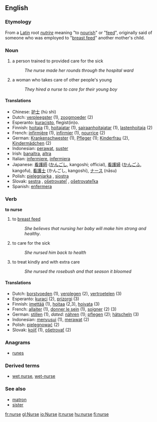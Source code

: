 ==English==
{{Wikipedia}}
=== Etymology ===
From a [[Latin]] root ''[[nutrire]]'' meaning "to [[nourish]]" or "[[feed]]", originally said of someone who was employed to "[[breast feed]]" another mother's child.

=== Noun ===
{{en-noun-reg}}

# a person trained to provided care for the sick
#:''The nurse made her rounds through the hospital ward''
# a woman who takes care of other people's young
#:''They hired a nurse to care for their young boy''

==== Translations ====
*Chinese: [[护士]] (hù shì)
*Dutch: [[verpleegster]] {{f}} (1), [[zoogmoeder]] {{f}} (2)
*Esperanto: [[kuracisto]], flegist(in)o.
*Finnish: [[hoitaja]] (1), [[hoitajatar]] {{f}} (1), [[sairaanhoitajatar]] {{f}} (1), [[lastenhoitaja]] (2)
*French: [[infirmière]] {{f}} (1), [[infirmier]] {{m}} (1), [[nourrice]] {{f}} (2)
*German: [[Krankenschwester]] {{f}} (1), [[Pfleger]] {{m}} (1); [[Kinderfrau]] {{f}} (2), [[Kindermädchen]] {{n}} (2)
*Indonesian: [[rawat|perawat]], [[suster]]
*Irish: [[banaltra]], [[altra]]
*Italian: [[infermiere]], [[infermiera]]
*Japanese: [[看護師]] ([[かんごし]], kangoshi; official), [[看護婦]] ([[かんごふ]], kangofu), [[看護士]] (かんごし, kangoshi), [[ナース]] (nāsu)
*Polish: [[pielęgniarka]] {{f}}, [[siostra]] {{f}}
*Slovak: [[sestra]] {{f}}, [[ošetrovateľ]] {{m}}, [[ošetrovateľka]] {{f}}
*Spanish: [[enfermera]] {{f}}

=== Verb ===
'''to nurse'''

#  to [[breast feed]]
#:''She believes that nursing her baby will make him strong and healthy''.
# to care for the sick
#:''She nursed him back to health''
# to treat kindly and with extra care
#:''She nursed the rosebush and that season it bloomed''

==== Translations ====
*Dutch: [[borstvoeden]] (1), [[verplegen]] (2), [[vertroetelen]] (3)
*Esperanto: [[kuraci]] (2), [[prizorgi]] (3)
*Finnish: [[imettää]] (1), [[hoitaa]] (2,3), [[hoivata]] (3)
*French: [[allaiter]] (1), [[donner le sein]] (1), [[soigner]] (2) (3)
*German: [[stillen]] (1), ''dated:'' [[nähren]] (1); [[pflegen]] (2); [[hätscheln]] (3)
*Indonesian: [[susu|menyusui]] (1), [[rawat|merawat]] (2)
*Polish: [[pielęgnować]] (2)
*Slovak: [[kojiť]] (1), [[ošetrovať]] (2)

===Anagrams===
*[[runes]]

=== Derived terms ===
*[[wet nurse]], [[wet-nurse]]

===See also===
*[[matron]]
*[[sister]]

[[fr:nurse]]
[[gl:Nurse]]
[[io:Nurse]]
[[it:nurse]]
[[hu:nurse]]
[[fi:nurse]]